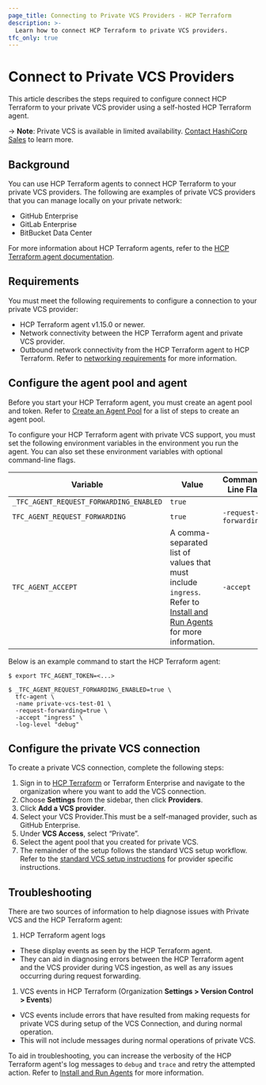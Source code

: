 ```yaml
---
page_title: Connecting to Private VCS Providers - HCP Terraform
description: >-
  Learn how to connect HCP Terraform to private VCS providers.
tfc_only: true
---
```


# Connect to Private VCS Providers

This article describes the steps required to configure connect HCP Terraform to your private VCS provider using a self-hosted HCP Terraform agent.

-> **Note**: Private VCS is available in limited availability. [Contact HashiCorp Sales](https://www.hashicorp.com/contact-sales) to learn more.

## Background

You can use HCP Terraform agents to connect HCP Terraform to your private VCS providers. The following are examples of private VCS providers that you can manage locally on your private network:

- GitHub Enterprise
- GitLab Enterprise
- BitBucket Data Center

For more information about HCP Terraform agents, refer to the [HCP Terraform agent documentation](/terraform/cloud-docs/agents).

## Requirements

You must meet the following requirements to configure a connection to your private VCS provider:

- HCP Terraform agent v1.15.0 or newer.
- Network connectivity between the HCP Terraform agent and private VCS provider.
- Outbound network connectivity from the HCP Terraform agent to HCP Terraform. Refer to [networking requirements](/terraform/cloud-docs/agents/requirements#networking-requirements) for more information.

## Configure the agent pool and agent

Before you start your HCP Terraform agent, you must create an agent pool and token. Refer to [Create an Agent Pool](/terraform/cloud-docs/agents/agent-pools#create-an-agent-pool) for a list of steps to create an agent pool.

To configure your HCP Terraform agent with private VCS support, you must set the following environment variables in the environment you run the agent. You can also set these environment variables with optional command-line flags.

| Variable | Value | Command-Line Flag |
| -------- | ----- | ----------------- |
| `_TFC_AGENT_REQUEST_FORWARDING_ENABLED` | `true` | |
| `TFC_AGENT_REQUEST_FORWARDING` | `true` | `-request-forwarding` |
| `TFC_AGENT_ACCEPT` | A comma-separated list of values that  must include `ingress`. Refer to [Install and Run Agents](/terraform/cloud-docs/agents/agents#accept) for more information. | `-accept` |

Below is an example command to start the HCP Terraform agent:

```shell-session
$ export TFC_AGENT_TOKEN=<...>
```

```shell-session
$ _TFC_AGENT_REQUEST_FORWARDING_ENABLED=true \
  tfc-agent \
  -name private-vcs-test-01 \
  -request-forwarding=true \
  -accept "ingress" \
  -log-level "debug"
```

## Configure the private VCS connection

To create a private VCS connection, complete the following steps:

1. Sign in to [HCP Terraform](https://app.terraform.io/) or Terraform Enterprise and navigate to the organization where you want to add the VCS connection.
1. Choose **Settings** from the sidebar, then click **Providers**.
1. Click **Add a VCS provider**.
1. Select your VCS Provider.This must be a self-managed provider, such as GitHub Enterprise.
1. Under **VCS Access**, select “Private”.
1. Select the agent pool that you created for private VCS.
1. The remainder of the setup follows the standard VCS setup workflow. Refer to the [standard VCS setup instructions](/terraform/cloud-docs/vcs) for provider specific instructions.


## Troubleshooting

There are two sources of information to help diagnose issues with Private VCS and the HCP Terraform agent:

1. HCP Terraform agent logs
  - These display events as seen by the HCP Terraform agent.
  - They can aid in diagnosing errors between the HCP Terraform agent and the VCS provider during VCS ingestion, as well as any issues occurring during request forwarding.
1. VCS events in HCP Terraform (Organization **Settings > Version Control > Events**)
  - VCS events include errors that have resulted from making requests for private VCS during setup of the VCS Connection, and during normal operation.
  - This will not include messages during normal operations of private VCS.

To aid in troubleshooting, you can increase the verbosity of the HCP Terraform agent's log messages  to `debug` and `trace` and retry the attempted action. Refer to [Install and Run Agents](/terraform/cloud-docs/agents/agents#log-level) for more information.